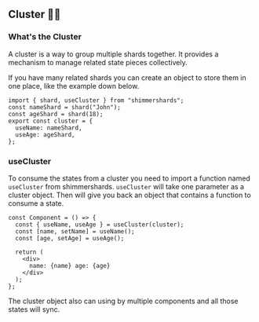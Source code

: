 ## Cluster 👯‍♀️

### What's the Cluster

A cluster is a way to group multiple shards together. It provides a mechanism to manage related state pieces collectively.

If you have many related shards you can create an object to store them in one place, like the example down below.

```tsx
import { shard, useCluster } from "shimmershards";
const nameShard = shard("John");
const ageShard = shard(18);
export const cluster = {
  useName: nameShard,
  useAge: ageShard,
};
```

### useCluster

To consume the states from a cluster you need to import a function named `useCluster` from shimmershards.
`useCluster` will take one parameter as a cluster object.
Then will give you back an object that contains a function to consume a state.

```tsx
const Component = () => {
  const { useName, useAge } = useCluster(cluster);
  const [name, setName] = useName();
  const [age, setAge] = useAge();

  return (
    <div>
      name: {name} age: {age}
    </div>
  );
};
```

The cluster object also can using by multiple components and all those states will sync.
